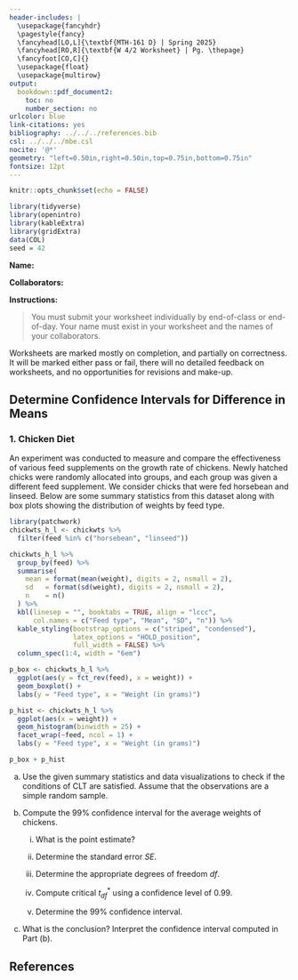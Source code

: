 ---
header-includes: |
  \usepackage{fancyhdr}
  \pagestyle{fancy}
  \fancyhead[LO,L]{\textbf{MTH-161 D} | Spring 2025}
  \fancyhead[RO,R]{\textbf{W 4/2 Worksheet} | Pg. \thepage}
  \fancyfoot[CO,C]{}
  \usepackage{float}
  \usepackage{multirow}
output:
  bookdown::pdf_document2:
    toc: no
    number_section: no
urlcolor: blue
link-citations: yes
bibliography: ../../../references.bib
csl: ../../../mbe.csl
nocite: '@*'
geometry: "left=0.50in,right=0.50in,top=0.75in,bottom=0.75in"
fontsize: 12pt
---

```{r setup, include=FALSE}
knitr::opts_chunk$set(echo = FALSE)
```

```{r echo=FALSE, eval=TRUE,message=FALSE, warning=FALSE}
library(tidyverse)
library(openintro)
library(kableExtra)
library(gridExtra)
data(COL)
seed = 42
```

**Name:**

**Collaborators:**

\noindent\rule{\textwidth}{1pt}
**Instructions:** 

> You must submit your worksheet individually by end-of-class or end-of-day. Your name must exist in your worksheet and the names of your collaborators.

Worksheets are marked mostly on completion, and partially on correctness. It will be marked either pass or fail, there will no detailed feedback on worksheets, and no opportunities for revisions and make-up.
\noindent\rule{\textwidth}{1pt}

## Determine Confidence Intervals for Difference in Means

### 1. Chicken Diet

An experiment was conducted to measure and compare the effectiveness of various feed supplements on the growth rate of chickens. Newly hatched chicks were randomly allocated into groups, and each group was given a different feed supplement. We consider chicks that were fed horsebean and linseed. Below are some summary statistics from this dataset along with box plots showing the distribution of weights by feed type.

```{r message=FALSE, warning=FALSE, out.width="50%",fig.align='center', fig.height=3,fig.width=6}
library(patchwork)
chickwts_h_l <- chickwts %>%
  filter(feed %in% c("horsebean", "linseed"))

chickwts_h_l %>%
  group_by(feed) %>%
  summarise(
    mean = format(mean(weight), digits = 2, nsmall = 2),
    sd   = format(sd(weight), digits = 2, nsmall = 2),
    n    = n()
  ) %>%
  kbl(linesep = "", booktabs = TRUE, align = "lccc", 
      col.names = c("Feed type", "Mean", "SD", "n")) %>%
  kable_styling(bootstrap_options = c("striped", "condensed"), 
                latex_options = "HOLD_position",
                full_width = FALSE) %>%
  column_spec(1:4, width = "6em")

p_box <- chickwts_h_l %>%
  ggplot(aes(y = fct_rev(feed), x = weight)) +
  geom_boxplot() +
  labs(y = "Feed type", x = "Weight (in grams)")

p_hist <- chickwts_h_l %>%
  ggplot(aes(x = weight)) +
  geom_histogram(binwidth = 25) +
  facet_wrap(~feed, ncol = 1) +
  labs(y = "Feed type", x = "Weight (in grams)")    

p_box + p_hist
```

a. Use the given summary statistics and data visualizations to check if the conditions of CLT are satisfied. Assume that the observations are a simple random sample.
\vfill

\newpage

b. Compute the 99\% confidence interval for the average weights of chickens.

    i. What is the point estimate?
    \vfill
    
    ii. Determine the standard error $SE$.
    \vfill
    
    iii. Determine the appropriate degrees of freedom $df$.
    \vfill
    
    iii. Compute critical $t^*_{df}$ using a confidence level of $0.99$. 
    \vfill
    
    vi. Determine the 99\% confidence interval.
    \vfill

c. What is the conclusion? Interpret the confidence interval computed in Part (b).
\vfill

## **References**

::: {#refs}
:::
